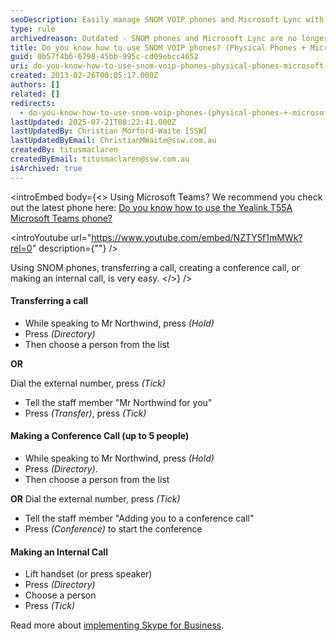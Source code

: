 ```yaml
---
seoDescription: Easily manage SNOM VOIP phones and Microsoft Lync with expert guidance on transferring calls, creating conferences, and making internal connections.
type: rule
archivedreason: Outdated - SNOM phones and Microsoft Lync are no longer widely used or supported. See https://www.ssw.com.au/rules/rules-to-better-microsoft-teams/
title: Do you know how to use SNOM VOIP phones? (Physical Phones + Microsoft Lync)
guid: 0b57f4b6-6798-45bb-995c-cd09ebcc4652
uri: do-you-know-how-to-use-snom-voip-phones-physical-phones-microsoft-lync
created: 2013-02-26T00:05:17.000Z
authors: []
related: []
redirects:
  - do-you-know-how-to-use-snom-voip-phones-(physical-phones-+-microsoft-lync)
lastUpdated: 2025-07-21T08:22:41.000Z
lastUpdatedBy: Christian Morford-Waite [SSW]
lastUpdatedByEmail: ChristianMWaite@ssw.com.au
createdBy: titusmaclaren
createdByEmail: titusmaclaren@ssw.com.au
isArchived: true
---
```


<introEmbed
  body={<>
Using Microsoft Teams? We recommend you check out the latest phone here: [Do you know how to use the Yealink T55A Microsoft Teams phone?](/do-you-know-how-to-use-the-yealink-t55a-microsoft-teams-phone)

&lt;introYoutube url="https://www.youtube.com/embed/NZTY5f1mMWk?rel=0" description={""} /&gt;

Using SNOM phones, transferring a call, creating a conference call, or making an internal call, is very easy.
  </>}
/>
#### Transferring a call

* While speaking to Mr Northwind, press _(Hold)_
* Press _(Directory)_
* Then choose a person from the list

**OR**

Dial the external number, press _(Tick)_

* Tell the staff member "Mr Northwind for you"
* Press _(Transfer)_, press _(Tick)_

#### Making a Conference Call (up to 5 people)

* While speaking to Mr Northwind, press _(Hold)_
* Press _(Directory)_.
* Then choose a person from the list

**OR**
Dial the external number, press _(Tick)_

* Tell the staff member "Adding you to a conference call"
* Press _(Conference)_ to start the conference

#### Making an Internal Call

* Lift handset (or press speaker)
* Press _(Directory)_
* Choose a person
* Press _(Tick)_

Read more about [implementing Skype for Business](http://www.ssw.com.au/ssw/Consulting/Lync.aspx).
